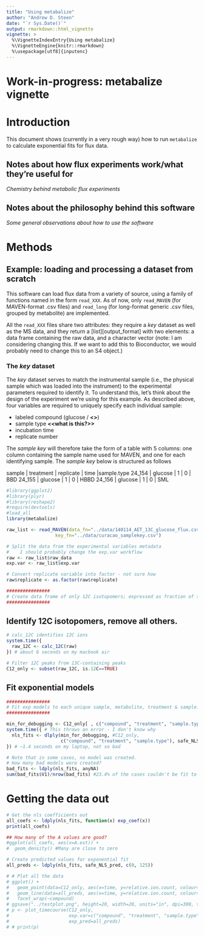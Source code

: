 ```yaml
---
title: "Using metabalize"
author: "Andrew D. Steen"
date: "`r Sys.Date()`"
output: rmarkdown::html_vignette
vignette: >
  %\VignetteIndexEntry{Using metabalize}
  %\VignetteEngine{knitr::rmarkdown}
  %\usepackage[utf8]{inputenc}
---
```


# Work-in-progress: metabalize vignette

# Introduction
This document shows (currently in a very rough way) how to run `metabalize` to calculate exponential fits for flux data.

## Notes about how flux experiments work/what they're useful for

_Chemistry behind metabolic flux experiments_

## Notes about the philosophy behind this software

_Some general observations about how to use the software_

# Methods

## Example: loading and processing a dataset from scratch

This software can load flux data from a variety of source, using a family of functions named in the form `read_XXX`. As of now, only `read_MAVEN` (for MAVEN-format .csv files) and `read_long` (for long-format generic .csv files, grouped by metabolite) are implemented.

All the `read_XXX` files share two attributes: they require a _key_ dataset as well as the MS data, and they return a [list][output_format] with two elements: a data frame containing the raw data, and a character vector (note: I am considering changing this. If we want to add this to Bioconductor, we would probably need to change this to an S4 object.)

### The _key_ dataset
The _key_ dataset serves to match the instrumental sample (i.e., the physical sample which was loaded into the instrument) to the experimental parameters required to identify it. To understand this, let's think about the design of the experiment we're using for this example. As described above, four variables are required to uniquely specify each individual sample:

* labeled compound (glucose / **<<whatever else>>**)
* sample type **<<what is this?>>**
* incubation time
* replicate number

The _sample key_ will therefore take the form of a table with 5 columns: one column containing the sample name used for MAVEN, and one for each identifying sample. The _sample key_ below is structured as follows

sample | treatment | replicate | time |sample.type
24_154 | glucose   | 1         | 0    | BBD
24_155 | glucose   | 1         | 0    | HBBD
24_156 | glucose   | 1         | 0    | SML

```r
#library(ggplot2)
#library(plyr)
#library(reshape2)
#require(devtools)
#load_all
library(metabalize)

raw_list <- read_MAVEN(data_fn="../data/140114_AET_13C_glucose_flux.csv",
                  key_fn="../data/curacao_samplekey.csv")

# Split the data from the experimental variables metadata
#    I should probably change the exp.var workflow
raw <- raw_list$raw_data
exp.var <- raw_list$exp.var
```

```r
# Convert replicate variable into factor - not sure how
raw$replicate <- as.factor(raw$replicate)

################
# Create data frame of only 12C isotopomers; expressed as fraction of total ions 
################
```
## Identify 12C isotopomers, remove all others.
```r
# calc_12C identifies 12C ions
system.time({
  raw_12C <- calc_12C(raw) 
}) # about 6 seconds on my macbook air

# Filter 12C peaks from 13C-containing peaks
C12_only <- subset(raw_12C, is.12C==TRUE)
```
## Fit exponential models
```r
################
# Fit exp models to each unique sample, metabolite, treatment & sample.type
################

min_for_debugging <- C12_only[ , c("compound", "treatment", "sample.type", "time", "relative.ion.count")]
system.time({ # This throws an error - I don't know why
  nls_fits <- dlply(min_for_debugging, #C12_only,
                    c("compound", "treatment", "sample.type"), safe_NLS, .inform=TRUE)
}) # ~1.4 seconds on my laptop, not so bad

# Note that in some cases, no model was created. 
# How many bad models were created?
bad_fits <- ldply(nls_fits, anyNA)
sum(bad_fits$V1)/nrow(bad_fits) #23.4% of the cases couldn't be fit to an exponential model
```


# Getting the data out
```r
# Get the nls coefficients out
all_coefs <- ldply(nls_fits, function(x) exp_coef(x))
print(all_coefs)

## How many of the A values are good?
#ggplot(all_coefs, aes(x=A.est)) + 
#  geom_density() #Many are close to zero

# Create predicted values for exponential fit
all_preds <- ldply(nls_fits, safe_NLS_pred, c(0, 125))

# # Plot all the data
# ggplot() +
#   geom_point(data=C12_only, aes(x=time, y=relative.ion.count, colour=sample.type)) + 
#   geom_line(data=all_preds, aes(x=time, y=relative.ion.count, colour=sample.type)) + 
#   facet_wrap(~compound)
# ggsave("../testplot.png", height=20, width=20, units="in", dpi=300, type="cairo")
# p <- plot_timecourse(C12_only, 
#                      exp.var=c("compound", "treatment", "sample.type", "time"),
#                      exp_pred=all_preds)
# # print(p)

```

